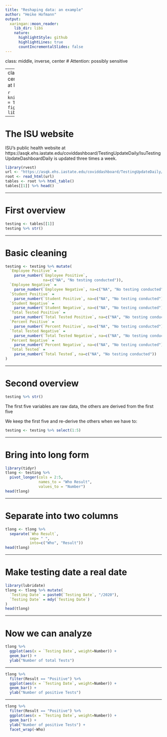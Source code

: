 ```yaml
---
title: "Reshaping data: an example"
author: "Heike Hofmann"
output:
  xaringan::moon_reader:
    lib_dir: libs
    nature:
      highlightStyle: github
      highlightLines: true
      countIncrementalSlides: false
---
```

class: middle, inverse, center
# Attention: possibly sensitive

---
class: middle, inverse, center
# Daily covid testing at Iowa State

```r
knitr::opts_chunk$set(echo = TRUE, fig.width=5, fig.height = 5)
library(tidyverse)
```

---

# The ISU website

ISU's public health website at https://asqk.ehs.iastate.edu/coviddashboard/TestingUpdateDaily/IsuTestingUpdateDashboardDaily
is updated three times a week. 

```r
library(rvest)
url <- "https://asqk.ehs.iastate.edu/coviddashboard/TestingUpdateDaily/IsuTestingUpdateDashboardDaily"
root <- read_html(url)
tables <- root %>% html_table()
tables[[1]] %>% head()
```

---

# First overview

```r
testing <- tables[[1]]
testing %>% str()
```

---

# Basic cleaning

```r
testing <- testing %>% mutate(
  `Employee Positive` = 
    parse_number(`Employee Positive`, 
                 na=c("NA", "No testing conducted")),
  `Employee Negative` = 
    parse_number(`Employee Negative`, na=c("NA", "No testing conducted")),
  `Student Positive` = 
    parse_number(`Student Positive`, na=c("NA", "No testing conducted")),
  `Student Negative` = 
    parse_number(`Student Negative`, na=c("NA", "No testing conducted")),
  `Total Tested Positive` = 
    parse_number(`Total Tested Positive`, na=c("NA", "No testing conducted")),
  `Percent Positive` = 
    parse_number(`Percent Positive`, na=c("NA", "No testing conducted")),
  `Total Tested Negative` = 
    parse_number(`Total Tested Negative`, na=c("NA", "No testing conducted")),
  `Percent Negative` = 
    parse_number(`Percent Negative`, na=c("NA", "No testing conducted")),
  `Total Tested` = 
    parse_number(`Total Tested`, na=c("NA", "No testing conducted"))
)
```

---

# Second overview

```r
testing %>% str()
```

The first five variables are raw data, the others are derived from the first five

We keep the first five and re-derive the others when we have to:

```r
testing <- testing %>% select(1:5)
```

---

# Bring into long form

```r
library(tidyr)
tlong <- testing %>% 
  pivot_longer(cols = 2:5, 
               names_to = "Who Result", 
               values_to = "Number")
head(tlong)
```

---

# Separate into two columns

```r
tlong <- tlong %>% 
  separate(`Who Result`, 
           sep= " ", 
           into=c("Who", "Result"))
head(tlong)
```

---

# Make testing date a real date

```r
library(lubridate)
tlong <- tlong %>% mutate(
  `Testing Date` = paste0(`Testing Date`, "/2020"),
  `Testing Date` = mdy(`Testing Date`)
)
head(tlong)
```
---

# Now we can analyze

```r
tlong %>% 
  ggplot(aes(x = `Testing Date`, weight=Number)) + 
  geom_bar() + 
  ylab("Number of total Tests")
```

---

```r
tlong %>% 
  filter(Result == "Positive") %>%
  ggplot(aes(x = `Testing Date`, weight=Number)) + 
  geom_bar() + 
  ylab("Number of positive Tests")
```

---

```r
tlong %>% 
  filter(Result == "Positive") %>%
  ggplot(aes(x = `Testing Date`, weight=Number)) + 
  geom_bar() + 
  ylab("Number of positive Tests") +
  facet_wrap(~Who)
```
